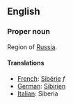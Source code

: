 ==English==

===Proper noun===

Region of [[Russia]].

====Translations====

*[[French]]: [[Sibérie]] ''f''
*[[German]]: [[Sibirien]]
*[[Italian]]: Siberia